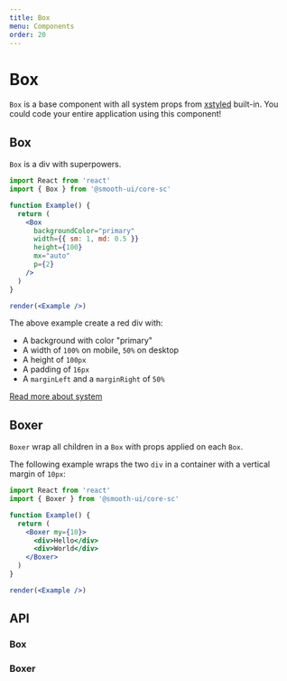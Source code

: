 ```yaml
---
title: Box
menu: Components
order: 20
---
```



# Box

`Box` is a base component with all system props from [xstyled](https://www.smooth-code.com/open-source/xstyled/docs/system-components/) built-in. You could code your entire application using this component!

## Box

`Box` is a div with superpowers.

```jsx live noInline
import React from 'react'
import { Box } from '@smooth-ui/core-sc'

function Example() {
  return (
    <Box
      backgroundColor="primary"
      width={{ sm: 1, md: 0.5 }}
      height={100}
      mx="auto"
      p={2}
    />
  )
}

render(<Example />)
```

The above example create a red div with:

- A background with color "primary"
- A width of `100%` on mobile, `50%` on desktop
- A height of `100px`
- A padding of `16px`
- A `marginLeft` and a `marginRight` of `50%`

[Read more about system](/docs/system/)

## Boxer

`Boxer` wrap all children in a `Box` with props applied on each `Box`.

The following example wraps the two `div` in a container with a vertical margin of `10px`:

```jsx live noInline
import React from 'react'
import { Boxer } from '@smooth-ui/core-sc'

function Example() {
  return (
    <Boxer my={10}>
      <div>Hello</div>
      <div>World</div>
    </Boxer>
  )
}

render(<Example />)
```

## API

### Box

<Props of={Box} />

### Boxer

<Props of={Boxer} />
